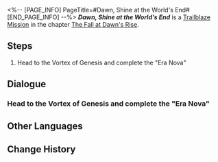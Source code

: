 <%-- [PAGE_INFO]
PageTitle=#Dawn, Shine at the World's End#
[END_PAGE_INFO] --%>
{{Stub|Dialogue.}}
{{Mission Infobox
|id            = 1040416
|title         = 
|image         = <!--Mission Dawn, Shine at the World's End.png-->
|type          = Trailblaze
|event_name    = 
|chapter       = The Fall at Dawn's Rise
|requirements  = [[Trailblaze Mission]] ''[[Dawn, Shine at the World's End]]'' completed
|summary       = <!--official mission summary from Fate's Atlas-->
|characters    = Trailblazer
|startLocation = [[<!--starting world-->]] - [[<!--starting area-->]]
|world         = <!--starting world-->
|area          = <!--starting area-->
|prev          = 
|next          = 
|rewards       = Trailblaze EXP*1,400; Stellar Jade*180; Traveler's Guide*12; Refined Aether*12; Celestial Ambrosia*560; Lightless Dawncloud*1 { text = ''Lightless Dawncloud'' }; Credit*180,000
}}
'''''Dawn, Shine at the World's End''''' is a [[Trailblaze Mission]] in the chapter [[The Fall at Dawn's Rise]].

==Steps==
# Head to the Vortex of Genesis and complete the "Era Nova"

<!--
==Gameplay Notes==

--><!--
==Trial Character==

-->
==Dialogue==
{{Stub Dialogue}}
===Head to the Vortex of Genesis and complete the "Era Nova"{{subst:void|<!--104041601-->}}===
{{Mission Description|type=trailblaze|location=<!--to be added-->|Worlds beyond, the geniuses compile the present information to begin their extrapolation, compelling Amphoreus's quinessential nature to surface.}}
{{Dialogue Start}}
{{Mission Description|type=trailblaze|location=<!--to be added-->|update|Sometime, someplace, Phainon bore the final Coreflame and rushed into the Vortex of Genesis. But there, he saw someone who shouldn't be there manifest before him...}}
{{Dialogue End}}

==Other Languages==
{{Other Languages
|en   = Dawn, Shine at the World's End
|zhs  = 黎明啊，执耀于全世之终
|zht  = 黎明啊，執耀於全世之終
|ja   = 黎明よ、万象の終焉に輝きを
|ko   = 여명이여, 세계의 끝에서 빛나 주오
|es   = Amanecer, brilla en el fin del mundo
|fr   = Aube, rayonne au bout du monde
|ru   = О рассвет, озари конец мира
|th   = รุ่งอรุณเอ๋ย จงสาดส่องจุดจบของโลก
|vi   = Hỡi bình minh, hãy thắp sáng nơi tận cùng thế giới
|de   = O Morgenröte, du wirst über die Welt herrschen
|id   = Fajar, Bersinar di Akhir Dunia
|pt   = Aurora, Brilhe no Fim do Mundo
}}

==Change History==
{{Change History|3.3}}
